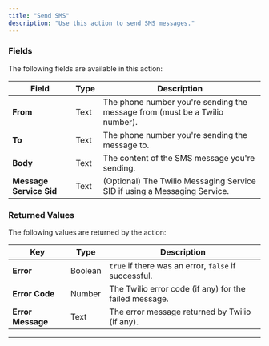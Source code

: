 ```yaml
---
title: "Send SMS"
description: "Use this action to send SMS messages."
---
```



### Fields

The following fields are available in this action:

| **Field**               | **Type** | **Description**                                                             |
| ----------------------- | -------- | --------------------------------------------------------------------------- |
| **From**                | Text     | The phone number you're sending the message from (must be a Twilio number). |
| **To**                  | Text     | The phone number you're sending the message to.                             |
| **Body**                | Text     | The content of the SMS message you're sending.                              |
| **Message Service Sid** | Text     | (Optional) The Twilio Messaging Service SID if using a Messaging Service.   |

### Returned Values

The following values are returned by the action:

| **Key**           | **Type** | **Description**                                        |
| ----------------- | -------- | ------------------------------------------------------ |
| **Error**         | Boolean  | `true` if there was an error, `false` if successful.   |
| **Error Code**    | Number   | The Twilio error code (if any) for the failed message. |
| **Error Message** | Text     | The error message returned by Twilio (if any).         |

---

<twilioFooter />
